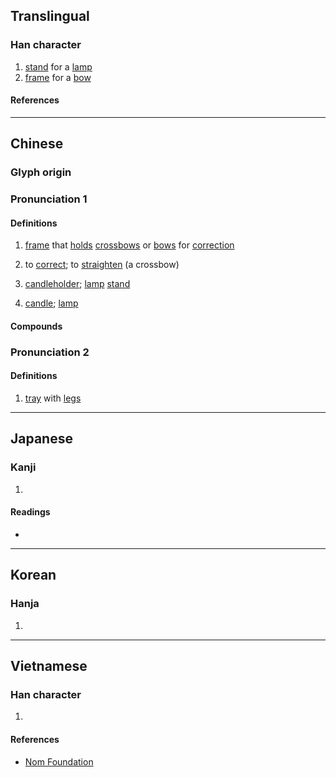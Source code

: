 {{character info}}
==Translingual==

===Han character===
{{Han char|rn=75|rad=木|as=13|sn=17|four=48904|canj=TKD|ids=⿱敬木(GJK),⿱敬𣎳(HT)}}

# [[stand]] for a [[lamp]]
# [[frame]] for a [[bow]]

====References====
{{Han ref|kx=0557.160|dkj=15681|dj=0946.220|hdz=21288.140|uh=6AA0}}

----

==Chinese==
{{zh-forms|alt=㯳,𢐧,擏}}

===Glyph origin===
{{Han etym}}

===Pronunciation 1===
{{zh-pron
|m=qíng
|c=king4
|mn=kiâⁿ
|mc=1
|oc=n,2+1
|ma=
|cat=n,v
}}

====Definitions====
{{zh-hanzi}}

# {{lb|zh|historical}} [[frame]] that [[hold]]s [[crossbow]]s or [[bow]]s for [[correction]]
# {{lb|zh|archaic}} to [[correct]]; to [[straighten]] (a crossbow)
# {{lb|zh|archaic}} [[candleholder]]; [[lamp]] [[stand]]
# {{lb|zh|archaic}} [[candle]]; [[lamp]]

====Compounds====
{{zh-der|檠枻|燈檠|檠天架海}}

===Pronunciation 2===
{{zh-pron
|m=jìng
|c=
|mc=2
|oc=3
|cat=n
}}

====Definitions====
{{zh-hanzi}}

# {{lb|zh|obsolete}} [[tray]] with [[leg]]s

----

==Japanese==

===Kanji===
{{ja-kanji|grade=|rs=木13}}

# {{rfdef|ja|sort=木13}}

====Readings====
* {{ja-readings|on=けい|kun=ゆだめ,ともしび-,たかつき}}

----

==Korean==

===Hanja===
{{ko-hanja|hangeul=경|eumhun=|rv=gyeong|mr=kyŏng|y=kyeng}}

# {{rfdef|ko|sort=木13}}

----

==Vietnamese==

===Han character===
{{vi-readings|rs=木13|reading=kình}}

# {{rfdef|vi|sort=木13}}

====References====
* [http://nomfoundation.org/common/nom_details.php?codepoint=6aa0 Nom Foundation]